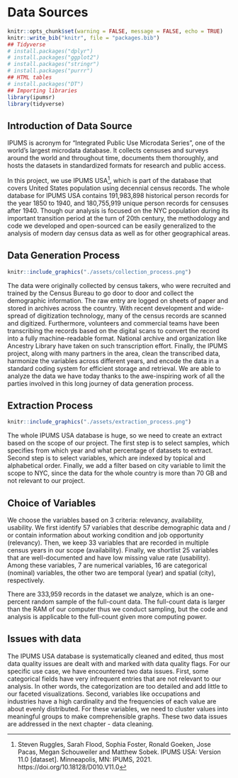 # Data Sources

```r
knitr::opts_chunk$set(warning = FALSE, message = FALSE, echo = TRUE)
knitr::write_bib("knitr", file = "packages.bib")
## Tidyverse
# install.packages("dplyr")
# install.packages("ggplot2")
# install.packages("stringr")
# install.packages("purrr")
## HTML tables
# install.packages("DT")
## Importing libraries
library(ipumsr) 
library(tidyverse) 
```

## Introduction of Data Source

IPUMS is acronym for "Integrated Public Use Microdata Series", one of the world's largest microdata database. It collects censuses and surveys around the world and throughout time, documents them thoroughly, and hosts the datasets in standardized formats for research and public access.

In this project, we use IPUMS USA^[Steven Ruggles, Sarah Flood, Sophia Foster, Ronald Goeken, Jose Pacas, Megan Schouweiler and Matthew Sobek. IPUMS USA: Version 11.0 [dataset]. Minneapolis, MN: IPUMS, 2021. 
https://doi.org/10.18128/D010.V11.0], which is part of the database that covers United States population using decennial census records. The whole database for IPUMS USA contains 191,983,898 historical person records for the year 1850 to 1940, and 180,755,919 unique person records for censuses after 1940. Though our analysis is focused on the NYC population during its important transition period at the turn of 20th century, the methodology and code we developed and open-sourced can be easily generalized to the analysis of modern day census data as well as for other geographical areas. 

## Data Generation Process

```r
knitr::include_graphics("./assets/collection_process.png")
```
The data were originally collected by census takers, who were recruited and trained by the Census Bureau to go door to door and collect the demographic information. The raw entry are logged on sheets of paper and stored in archives across the country. With recent development and wide-spread of digitization technology, many of the census records are scanned and digitized. Furthermore, volunteers and commercial teams have been transcribing the records based on the digital scans to convert the record into a fully machine-readable format. National archive and organization like Ancestry Library have taken on such transcription effort. Finally, the IPUMS project, along with many partners in the area, clean the transcribed data, harmonize the variables across different years, and encode the data in a standard coding system for efficient storage and retrieval. We are able to analyze the data we have today thanks to the awe-inspiring work of all the parties involved in this long journey of data generation process. 

## Extraction Process

```r
knitr::include_graphics("./assets/extraction_process.png")
```
The whole IPUMS USA database is huge, so we need to create an extract based on the scope of our project. The first step is to select samples, which specifies from which year and what percentage of datasets to extract. Second step is to select variables, which are indexed by topical and alphabetical order. Finally, we add a filter based on city variable to limit the scope to NYC, since the data for the whole country is more than 70 GB and not relevant to our project.

## Choice of Variables

We choose the variables based on 3 criteria: relevancy, availability, usability. We first identify 57 variables that describe demographic data and / or contain information about working condition and job opportunity (relevancy). Then, we keep 33 variables that are recorded in multiple census years in our scope (availability). Finally, we shortlist 25 variables that are well-documented and have low missing value rate (usability). Among these variables, 7 are numerical variables, 16 are categorical (nominal) variables, the other two are temporal (year) and spatial (city), respectively.  

There are 333,959 records in the dataset we analyze, which is an one-percent random sample of the full-count data. The full-count data is larger than the RAM of our computer thus we conduct sampling, but the code and analysis is applicable to the full-count given more computing power. 

## Issues with data

The IPUMS USA database is systematically cleaned and edited, thus most data quality issues are dealt with and marked with data quality flags. For our specific use case, we have encountered two data issues. First, some categorical fields have very infrequent entries that are not relevant to our analysis. In other words, the categorization are too detailed and add little to our faceted visualizations. Second, variables like occupations and industries have a high cardinality and the frequencies of each value are about evenly distributed. For these variables, we need to cluster values into meaningful groups to make comprehensible graphs. These two data issues are addressed in the next chapter - data cleaning.

